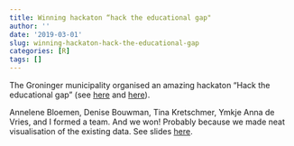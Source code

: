 ```yaml
---
title: Winning hackaton “hack the educational gap"
author: ''
date: '2019-03-01'
slug: winning-hackaton-hack-the-educational-gap
categories: [R]
tags: []
---
```


The Groninger municipality organised an amazing hackaton "Hack the educational gap" (see [here](https://www.cityoftalent.nl/agenda/hackathon-hack-the-gap---gelijke-onderwijskansen) and [here](https://www.rug.nl/society-business/centre-for-information-technology/news/0208-hackathon-hack-the-gap?lang=en)). 

Annelene Bloemen, Denise Bouwman, Tina Kretschmer, Ymkje Anna de Vries, and I formed a team. And we won! Probably because we made neat visualisation of the existing data. See slides [here](/pdf/Hackaton.pdf).